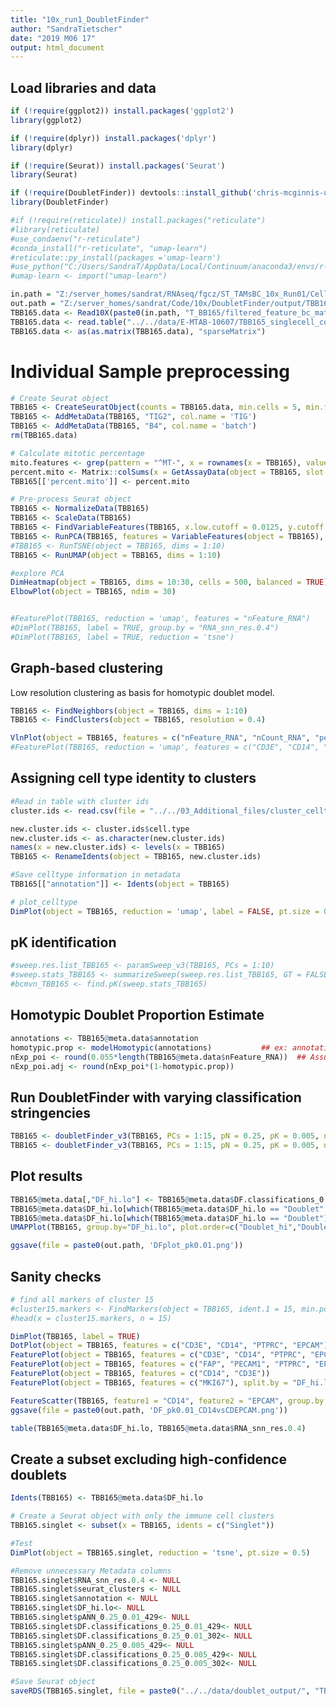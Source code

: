 ```yaml
---
title: "10x_run1_DoubletFinder"
author: "SandraTietscher"
date: "2019 M06 17"
output: html_document
---
```



## Load libraries and data

```r
if (!require(ggplot2)) install.packages('ggplot2')
library(ggplot2)

if (!require(dplyr)) install.packages('dplyr')
library(dplyr)

if (!require(Seurat)) install.packages('Seurat')
library(Seurat)

if (!require(DoubletFinder)) devtools::install_github('chris-mcginnis-ucsf/DoubletFinder')
library(DoubletFinder)

#if (!require(reticulate)) install.packages("reticulate")
#library(reticulate)
#use_condaenv("r-reticulate")
#conda_install("r-reticulate", "umap-learn")
#reticulate::py_install(packages ='umap-learn')
#use_python("C:/Users/SandraT/AppData/Local/Continuum/anaconda3/envs/r-reticulate/python.exe")
#umap-learn <- import("umap-learn")

in.path = "Z:/server_homes/sandrat/RNAseq/fgcz/ST_TAMsBC_10x_Run01/CellRangerCount_37250_2019-05-27--16-31-27/"
out.path = "Z:/server_homes/sandrat/Code/10x/DoubletFinder/output/TBB165/"
TBB165.data <- Read10X(paste0(in.path, "T_BB165/filtered_feature_bc_matrix"))
TBB165.data <- read.table("../../data/E-MTAB-10607/TBB165_singlecell_count_matrix.txt")
TBB165.data <- as(as.matrix(TBB165.data), "sparseMatrix")
```

# Individual Sample preprocessing

```r

# Create Seurat object
TBB165 <- CreateSeuratObject(counts = TBB165.data, min.cells = 5, min.features = 200, project = "TBB165")
TBB165 <- AddMetaData(TBB165, "TIG2", col.name = 'TIG')
TBB165 <- AddMetaData(TBB165, "B4", col.name = 'batch')
rm(TBB165.data)

# Calculate mitotic percentage
mito.features <- grep(pattern = "^MT-", x = rownames(x = TBB165), value = TRUE)
percent.mito <- Matrix::colSums(x = GetAssayData(object = TBB165, slot = 'counts')[mito.features, ]) / Matrix::colSums(x = GetAssayData(object = TBB165, slot = 'counts'))
TBB165[['percent.mito']] <- percent.mito

# Pre-process Seurat object
TBB165 <- NormalizeData(TBB165)
TBB165 <- ScaleData(TBB165)
TBB165 <- FindVariableFeatures(TBB165, x.low.cutoff = 0.0125, y.cutoff = 0.25, do.plot=FALSE)
TBB165 <- RunPCA(TBB165, features = VariableFeatures(object = TBB165), verbose = FALSE)
#TBB165 <- RunTSNE(object = TBB165, dims = 1:10)
TBB165 <- RunUMAP(object = TBB165, dims = 1:10)

#explore PCA
DimHeatmap(object = TBB165, dims = 10:30, cells = 500, balanced = TRUE)
ElbowPlot(object = TBB165, ndim = 30)


#FeaturePlot(TBB165, reduction = 'umap', features = "nFeature_RNA")
#DimPlot(TBB165, label = TRUE, group.by = "RNA_snn_res.0.4")
#DimPlot(TBB165, label = TRUE, reduction = 'tsne')
```

## Graph-based clustering
Low resolution clustering as basis for homotypic doublet model.

```r
TBB165 <- FindNeighbors(object = TBB165, dims = 1:10)
TBB165 <- FindClusters(object = TBB165, resolution = 0.4)

VlnPlot(object = TBB165, features = c("nFeature_RNA", "nCount_RNA", "percent.mito"), ncol = 3, pt.size = 0, sort = FALSE)
#FeaturePlot(TBB165, reduction = 'umap', features = c("CD3E", "CD14", "PTPRC", "EPCAM", "PECAM1", "FAP"))
```
## Assigning cell type identity to clusters

```r
#Read in table with cluster ids
cluster.ids <- read.csv(file = "../../03_Additional_files/cluster_celltypes_res2_v2.csv")

new.cluster.ids <- cluster.ids$cell.type
new.cluster.ids <- as.character(new.cluster.ids)
names(x = new.cluster.ids) <- levels(x = TBB165)
TBB165 <- RenameIdents(object = TBB165, new.cluster.ids)

#Save celltype information in metadata
TBB165[["annotation"]] <- Idents(object = TBB165)

# plot_celltype 
DimPlot(object = TBB165, reduction = 'umap', label = FALSE, pt.size = 0.5, group.by = "annotation")
```
## pK identification

```r

#sweep.res.list_TBB165 <- paramSweep_v3(TBB165, PCs = 1:10)
#sweep.stats_TBB165 <- summarizeSweep(sweep.res.list_TBB165, GT = FALSE)
#bcmvn_TBB165 <- find.pK(sweep.stats_TBB165)

```

## Homotypic Doublet Proportion Estimate 
```r
annotations <- TBB165@meta.data$annotation
homotypic.prop <- modelHomotypic(annotations)           ## ex: annotations ~ number of cell types present
nExp_poi <- round(0.055*length(TBB165@meta.data$nFeature_RNA))  ## Assuming 7% doublet formation rate - tailor for your dataset
nExp_poi.adj <- round(nExp_poi*(1-homotypic.prop))
```


## Run DoubletFinder with varying classification stringencies 
```r
TBB165 <- doubletFinder_v3(TBB165, PCs = 1:15, pN = 0.25, pK = 0.005, nExp = nExp_poi, reuse.pANN = FALSE)
TBB165 <- doubletFinder_v3(TBB165, PCs = 1:15, pN = 0.25, pK = 0.005, nExp = nExp_poi.adj, reuse.pANN = "pANN_0.25_0.005_429")
```

## Plot results 
```r
TBB165@meta.data[,"DF_hi.lo"] <- TBB165@meta.data$DF.classifications_0.25_0.005_429
TBB165@meta.data$DF_hi.lo[which(TBB165@meta.data$DF_hi.lo == "Doublet" & TBB165@meta.data$DF.classifications_0.25_0.005_302 == "Singlet")] <- "Doublet_lo"
TBB165@meta.data$DF_hi.lo[which(TBB165@meta.data$DF_hi.lo == "Doublet")] <- "Doublet_hi"
UMAPPlot(TBB165, group.by="DF_hi.lo", plot.order=c("Doublet_hi","Doublet_lo","Singlet"), colors.use=c("black","gold","red"))

ggsave(file = paste0(out.path, 'DFplot_pk0.01.png'))
```

## Sanity checks

```r

# find all markers of cluster 15
#cluster15.markers <- FindMarkers(object = TBB165, ident.1 = 15, min.pct = 0.25)
#head(x = cluster15.markers, n = 15)

DimPlot(TBB165, label = TRUE)
DotPlot(object = TBB165, features = c("CD3E", "CD14", "PTPRC", "EPCAM"))
FeaturePlot(object = TBB165, features = c("CD3E", "CD14", "PTPRC", "EPCAM"))
FeaturePlot(object = TBB165, features = c("FAP", "PECAM1", "PTPRC", "EPCAM"))
FeaturePlot(object = TBB165, features = c("CD14", "CD3E"))
FeaturePlot(object = TBB165, features = c("MKI67"), split.by = "DF_hi.lo")

FeatureScatter(TBB165, feature1 = "CD14", feature2 = "EPCAM", group.by = "DF_hi.lo")
ggsave(file = paste0(out.path, 'DF_pk0.01_CD14vsCDEPCAM.png'))

table(TBB165@meta.data$DF_hi.lo, TBB165@meta.data$RNA_snn_res.0.4)
```

## Create a subset excluding high-confidence doublets
```r
Idents(TBB165) <- TBB165@meta.data$DF_hi.lo

# Create a Seurat object with only the immune cell clusters
TBB165.singlet <- subset(x = TBB165, idents = c("Singlet"))

#Test
DimPlot(object = TBB165.singlet, reduction = 'tsne', pt.size = 0.5)

#Remove unnecessary Metadata columns
TBB165.singlet$RNA_snn_res.0.4 <- NULL
TBB165.singlet$seurat_clusters <- NULL
TBB165.singlet$annotation <- NULL
TBB165.singlet$DF_hi.lo<- NULL
TBB165.singlet$pANN_0.25_0.01_429<- NULL
TBB165.singlet$DF.classifications_0.25_0.01_429<- NULL
TBB165.singlet$DF.classifications_0.25_0.01_302<- NULL
TBB165.singlet$pANN_0.25_0.005_429<- NULL
TBB165.singlet$DF.classifications_0.25_0.005_429<- NULL
TBB165.singlet$DF.classifications_0.25_0.005_302<- NULL

#Save Seurat object
saveRDS(TBB165.singlet, file = paste0("../../data/doublet_output/", "TBB165_singlet.rds"))
```